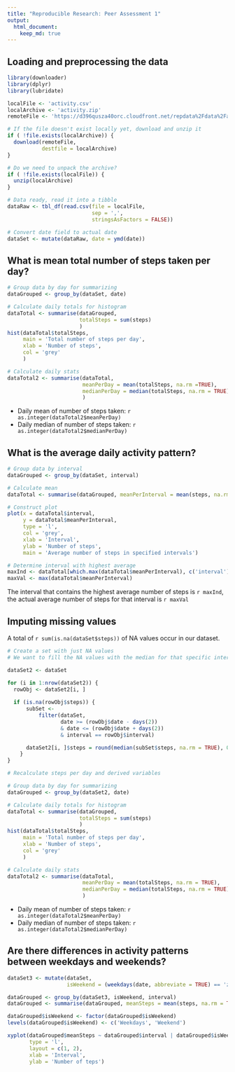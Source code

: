 ---
title: "Reproducible Research: Peer Assessment 1"
output: 
  html_document:
    keep_md: true
---

## Loading and preprocessing the data
```{r echo=TRUE}
library(downloader)
library(dplyr)
library(lubridate)

localFile <- 'activity.csv'
localArchive <- 'activity.zip'
remoteFile <- 'https://d396qusza40orc.cloudfront.net/repdata%2Fdata%2Factivity.zip'

# If the file doesn't exist locally yet, download and unzip it
if ( !file.exists(localArchive)) {
  download(remoteFile,
           destfile = localArchive)
}

# Do we need to unpack the archive?
if ( !file.exists(localFile)) {
  unzip(localArchive)
}

# Data ready, read it into a tibble
dataRaw <- tbl_df(read.csv(file = localFile,
                           sep = ',', 
                           stringsAsFactors = FALSE))

# Convert date field to actual date
dataSet <- mutate(dataRaw, date = ymd(date))
```

## What is mean total number of steps taken per day?
```{r echo=TRUE, fig.height = 3, fig.width = 6 }

# Group data by day for summarizing
dataGrouped <- group_by(dataSet, date)

# Calculate daily totals for histogram
dataTotal <- summarise(dataGrouped, 
                       totalSteps = sum(steps)
                       )
hist(dataTotal$totalSteps,
     main = 'Total number of steps per day',
     xlab = 'Number of steps',
     col = 'grey'
     )

# Calculate daily stats
dataTotal2 <- summarise(dataTotal, 
                        meanPerDay = mean(totalSteps, na.rm =TRUE),
                        medianPerDay = median(totalSteps, na.rm = TRUE)
                        )

```

- Daily mean of number of steps taken: `r as.integer(dataTotal2$meanPerDay)`
- Daily median of number of steps taken: `r as.integer(dataTotal2$medianPerDay)`

## What is the average daily activity pattern?
```{r echo=TRUE, fig.height = 4, fig.width = 6}
# Group data by interval
dataGrouped <- group_by(dataSet, interval)

# Calculate mean
dataTotal <- summarise(dataGrouped, meanPerInterval = mean(steps, na.rm = TRUE))

# Construct plot
plot(x = dataTotal$interval,
     y = dataTotal$meanPerInterval,
     type = 'l',
     col = 'grey',
     xlab = 'Interval',
     ylab = 'Number of steps',
     main = 'Average number of steps in specified intervals')

# Determine interval with highest average
maxInd <- dataTotal[which.max(dataTotal$meanPerInterval), c('interval')]
maxVal <- max(dataTotal$meanPerInterval)

```

The interval that contains the highest average number of steps is `r maxInd`, the actual average number of steps for that interval is `r maxVal`

## Imputing missing values
A total of `r sum(is.na(dataSet$steps))` of NA values occur in our dataset.

```{r echo=TRUE, fig.height = 3, fig.width = 6}
# Create a set with just NA values
# We want to fill the NA values with the median for that specific interval of the 2 days before and 2 days after the NA value

dataSet2 <- dataSet

for (i in 1:nrow(dataSet2)) {
  rowObj <- dataSet2[i, ]
  
  if (is.na(rowObj$steps)) {
      subSet <- 
          filter(dataSet, 
                 date >= (rowObj$date - days(2)) 
                 & date <= (rowObj$date + days(2)) 
                 & interval == rowObj$interval)

      dataSet2[i, ]$steps = round(median(subSet$steps, na.rm = TRUE), 0)
    }
}

# Recalculate steps per day and derived variables

# Group data by day for summarizing
dataGrouped <- group_by(dataSet2, date)

# Calculate daily totals for histogram
dataTotal <- summarise(dataGrouped, 
                       totalSteps = sum(steps)
                       )
hist(dataTotal$totalSteps,
     main = 'Total number of steps per day',
     xlab = 'Number of steps',
     col = 'grey'
     )

# Calculate daily stats
dataTotal2 <- summarise(dataTotal, 
                        meanPerDay = mean(totalSteps, na.rm = TRUE),
                        medianPerDay = median(totalSteps, na.rm = TRUE)
                        )

```

- Daily mean of number of steps taken: `r as.integer(dataTotal2$meanPerDay)`
- Daily median of number of steps taken: `r as.integer(dataTotal2$medianPerDay)`

## Are there differences in activity patterns between weekdays and weekends?

```{r echo=TRUE, fig.height = 6, fig.width = 8}
dataSet3 <- mutate(dataSet,
                   isWeekend = (weekdays(date, abbreviate = TRUE) == 'za') | (weekdays(date, abbreviate = TRUE) == 'zo'))

dataGrouped <- group_by(dataSet3, isWeekend, interval)
dataGrouped <- summarise(dataGrouped, meanSteps = mean(steps, na.rm = TRUE))

dataGrouped$isWeekend <- factor(dataGrouped$isWeekend)
levels(dataGrouped$isWeekend) <- c('Weekdays', 'Weekend')

xyplot(dataGrouped$meanSteps ~ dataGrouped$interval | dataGrouped$isWeekend,
       type = 'l',
       layout = c(1, 2),
       xlab = 'Interval',
       ylab = 'Number of teps')

```

